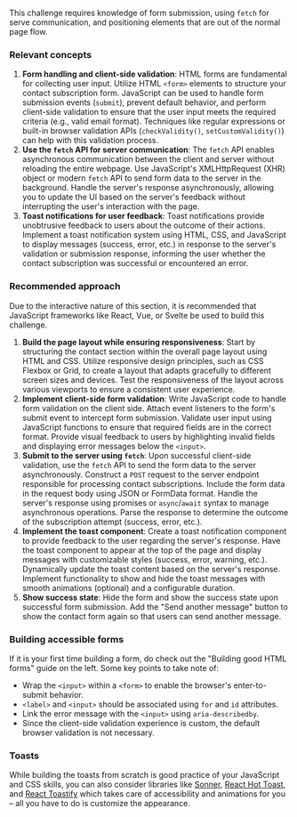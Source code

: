This challenge requires knowledge of form submission, using `fetch` for serve communication, and positioning elements that are out of the normal page flow.

### Relevant concepts

1. **Form handling and client-side validation**: HTML forms are fundamental for collecting user input. Utilize HTML `<form>` elements to structure your contact subscription form. JavaScript can be used to handle form submission events (`submit`), prevent default behavior, and perform client-side validation to ensure that the user input meets the required criteria (e.g., valid email format). Techniques like regular expressions or built-in browser validation APIs (`checkValidity()`, `setCustomValidity()`) can help with this validation process.
2. **Use the `fetch` API for server communication**: The `fetch` API enables asynchronous communication between the client and server without reloading the entire webpage. Use JavaScript's XMLHttpRequest (XHR) object or modern `fetch` API to send form data to the server in the background. Handle the server's response asynchronously, allowing you to update the UI based on the server's feedback without interrupting the user's interaction with the page.
3. **Toast notifications for user feedback**: Toast notifications provide unobtrusive feedback to users about the outcome of their actions. Implement a toast notification system using HTML, CSS, and JavaScript to display messages (success, error, etc.) in response to the server's validation or submission response, informing the user whether the contact subscription was successful or encountered an error.

### Recommended approach

Due to the interactive nature of this section, it is recommended that JavaScript frameworks like React, Vue, or Svelte be used to build this challenge.

1. **Build the page layout while ensuring responsiveness**: Start by structuring the contact section within the overall page layout using HTML and CSS. Utilize responsive design principles, such as CSS Flexbox or Grid, to create a layout that adapts gracefully to different screen sizes and devices. Test the responsiveness of the layout across various viewports to ensure a consistent user experience.
2. **Implement client-side form validation**: Write JavaScript code to handle form validation on the client side. Attach event listeners to the form's submit event to intercept form submission. Validate user input using JavaScript functions to ensure that required fields are in the correct format. Provide visual feedback to users by highlighting invalid fields and displaying error messages below the `<input>`.
3. **Submit to the server using `fetch`**: Upon successful client-side validation, use the `fetch` API to send the form data to the server asynchronously. Construct a `POST` request to the server endpoint responsible for processing contact subscriptions. Include the form data in the request body using JSON or FormData format. Handle the server's response using promises or `async`/`await` syntax to manage asynchronous operations. Parse the response to determine the outcome of the subscription attempt (success, error, etc.).
4. **Implement the toast component**: Create a toast notification component to provide feedback to the user regarding the server's response. Have the toast component to appear at the top of the page and display messages with customizable styles (success, error, warning, etc.). Dynamically update the toast content based on the server's response. Implement functionality to show and hide the toast messages with smooth animations (optional) and a configurable duration.
5. **Show success state**: Hide the form and show the success state upon successful form submission. Add the "Send another message" button to show the contact form again so that users can send another message.

### Building accessible forms

If it is your first time building a form, do check out the "Building good HTML forms" guide on the left. Some key points to take note of:

- Wrap the `<input>` within a `<form>` to enable the browser's enter-to-submit behavior.
- `<label>` and `<input>` should be associated using `for` and `id` attributes.
- Link the error message with the `<input>` using `aria-describedby`.
- Since the client-side validation experience is custom, the default browser validation is not necessary.

### Toasts

While building the toasts from scratch is good practice of your JavaScript and CSS skills, you can also consider libraries like [Sonner](https://sonner.emilkowal.ski/), [React Hot Toast](https://react-hot-toast.com/), and [React Toastify](https://github.com/fkhadra/react-toastify) which takes care of accessibility and animations for you – all you have to do is customize the appearance.
